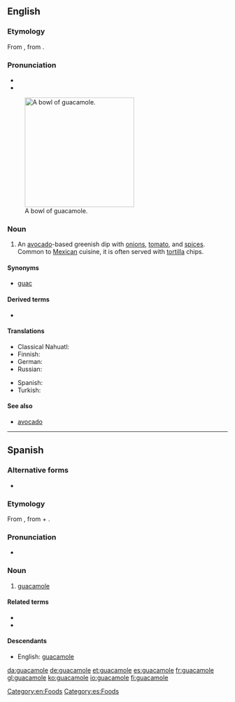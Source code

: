 {{also|Guacamole}}
==English==
{{wikipedia}}

===Etymology===
From {{etyl|es|en}} {{term|guacamole|lang=es}}, from {{etyl|nci|en}} {{term|āhuacamōlli|lang=nci}}.

===Pronunciation===
* {{IPA|/ˌgwakəˈmoʊli/|lang=en}}
* {{rhymes|əʊli|lang=en}}

[[File:Guacamole.jpg|right|thumb|250px|A bowl of guacamole.]]

===Noun===
{{en-noun|~}}

# An [[avocado]]-based greenish dip with [[onion]]s, [[tomato]], and [[spice]]s. Common to [[Mexican]] cuisine, it is often served with [[tortilla]] chips.

====Synonyms====
* {{sense|avocado-based greenish dip}} {{qualifier|informal}} [[guac]]

====Derived terms====
* {{l/en|holy guacamole}}

====Translations====
{{trans-top|avocado-based greenish dip}}
* Classical Nahuatl: {{t|nci|āhuacamōlli}}
* Finnish: {{t+|fi|guacamole}}
* German: {{t+|de|Guacamole|f}}
* Russian: {{t+|ru|гуакамоле}}
{{trans-mid}}
* Spanish: {{t+|es|guacamole}}
* Turkish: {{t|tr|guakamole}}
{{trans-bottom}}

====See also====
* [[avocado]]

[[Category:en:Foods]]

----

==Spanish==

===Alternative forms===
* {{l|es|guacamol}} {{qualifier|Central America, Cuba}}
{{wikipedia|lang=es}}

===Etymology===
From {{etyl|nci|es}} {{term|āhuacamōlli|lang=nci}}, from {{term|āhuacatl||lang=nci|avocado fruit}} + {{term|mōlli||lang=nci|sauce, something ground}}.

===Pronunciation===
* {{IPA|/ɡwa.kaˈmo.le/|/wa.kaˈmo.le/|lang=es}}

===Noun===
{{es-noun|m}}

# [[#English|guacamole]]

====Related terms====
* {{l|es|aguacate}}
* {{l|es|mole}}

====Descendants====
* English: [[#English|guacamole]]

[[Category:es:Foods]]

[[da:guacamole]]
[[de:guacamole]]
[[et:guacamole]]
[[es:guacamole]]
[[fr:guacamole]]
[[gl:guacamole]]
[[ko:guacamole]]
[[io:guacamole]]
[[fi:guacamole]]